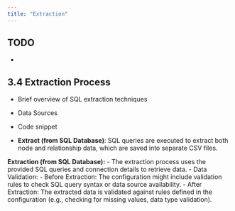 ```yaml
---
title: "Extraction"
---
```


:::{.callout-warning}
## TODO

* 

:::

## 3.4 Extraction Process
* Brief overview of SQL extraction techniques
* Data Sources
* Code snippet

- **Extract (from SQL Database)**: SQL queries are executed to extract both node and relationship data, which are saved into separate CSV files.

**Extraction (from SQL Database):**
- The extraction process uses the provided SQL queries and connection details to retrieve data.
- Data Validation:
  - Before Extraction: The configuration might include validation rules to check SQL query syntax or data source availability.
  - After Extraction: The extracted data is validated against rules defined in the configuration (e.g., checking for missing values, data type validation).